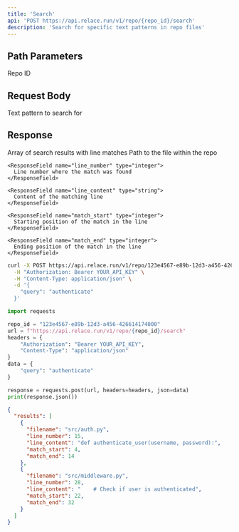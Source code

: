 ```yaml
---
title: 'Search'
api: 'POST https://api.relace.run/v1/repo/{repo_id}/search'
description: 'Search for specific text patterns in repo files'
---
```


## Path Parameters

<ParamField path="repo_id" type="string" required>
  Repo ID
</ParamField>

## Request Body

<ParamField body="query" type="string" required>
  Text pattern to search for
</ParamField>


## Response

<ResponseField name="results" type="array">
  Array of search results with line matches
  
  <Expandable title="properties" defaultOpen={false}>
    <ResponseField name="filename" type="string">
      Path to the file within the repo
    </ResponseField>

    <ResponseField name="line_number" type="integer">
      Line number where the match was found
    </ResponseField>

    <ResponseField name="line_content" type="string">
      Content of the matching line
    </ResponseField>

    <ResponseField name="match_start" type="integer">
      Starting position of the match in the line
    </ResponseField>

    <ResponseField name="match_end" type="integer">
      Ending position of the match in the line
    </ResponseField>
  </Expandable>
</ResponseField>


<RequestExample>

```bash cURL
curl -X POST https://api.relace.run/v1/repo/123e4567-e89b-12d3-a456-426614174000/search \
  -H "Authorization: Bearer YOUR_API_KEY" \
  -H "Content-Type: application/json" \
  -d '{
    "query": "authenticate"
  }'
```

```python Python
import requests

repo_id = "123e4567-e89b-12d3-a456-426614174000"
url = f"https://api.relace.run/v1/repo/{repo_id}/search"
headers = {
    "Authorization": "Bearer YOUR_API_KEY",
    "Content-Type": "application/json"
}
data = {
    "query": "authenticate"
}

response = requests.post(url, headers=headers, json=data)
print(response.json())
```

</RequestExample>

<ResponseExample>

```json Response
{
  "results": [
    {
      "filename": "src/auth.py",
      "line_number": 15,
      "line_content": "def authenticate_user(username, password):",
      "match_start": 4,
      "match_end": 14
    },
    {
      "filename": "src/middleware.py",
      "line_number": 28,
      "line_content": "    # Check if user is authenticated",
      "match_start": 22,
      "match_end": 32
    }
  ]
}
```

</ResponseExample>
